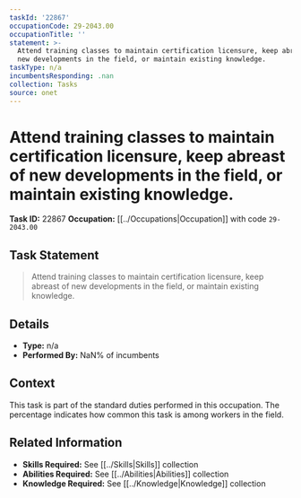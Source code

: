 ```yaml
---
taskId: '22867'
occupationCode: 29-2043.00
occupationTitle: ''
statement: >-
  Attend training classes to maintain certification licensure, keep abreast of
  new developments in the field, or maintain existing knowledge.
taskType: n/a
incumbentsResponding: .nan
collection: Tasks
source: onet
---
```

# Attend training classes to maintain certification licensure, keep abreast of new developments in the field, or maintain existing knowledge.

**Task ID:** 22867
**Occupation:** [[../Occupations|Occupation]] with code `29-2043.00`

## Task Statement

> Attend training classes to maintain certification licensure, keep abreast of new developments in the field, or maintain existing knowledge.

## Details

- **Type:** n/a
- **Performed By:** NaN% of incumbents

## Context

This task is part of the standard duties performed in this occupation. The percentage indicates how common this task is among workers in the field.

## Related Information

- **Skills Required:** See [[../Skills|Skills]] collection
- **Abilities Required:** See [[../Abilities|Abilities]] collection
- **Knowledge Required:** See [[../Knowledge|Knowledge]] collection
